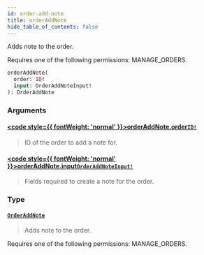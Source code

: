 ```yaml
---
id: order-add-note
title: orderAddNote
hide_table_of_contents: false
---
```








Adds note to the order. 

Requires one of the following permissions: MANAGE_ORDERS.

```graphql
orderAddNote(
  order: ID!
  input: OrderAddNoteInput!
): OrderAddNote
```


### Arguments

#### [<code style={{ fontWeight: 'normal' }}>orderAddNote.<b>order</b></code>](#)<Bullet />[`ID!`](../../../developer/api-reference/scalars/id) <Badge class="secondary" text="non-null"/> <Badge class="secondary" text="scalar"/>
> ID of the order to add a note for.
> 

#### [<code style={{ fontWeight: 'normal' }}>orderAddNote.<b>input</b></code>](#)<Bullet />[`OrderAddNoteInput!`](../../../developer/api-reference/inputs/order-add-note-input) <Badge class="secondary" text="non-null"/> <Badge class="secondary" text="input"/>
> Fields required to create a note for the order.
> 

### Type

#### [`OrderAddNote`](../../../developer/api-reference/objects/order-add-note) <Badge class="secondary" text="object"/>
> Adds note to the order. 

Requires one of the following permissions: MANAGE_ORDERS.
> 





